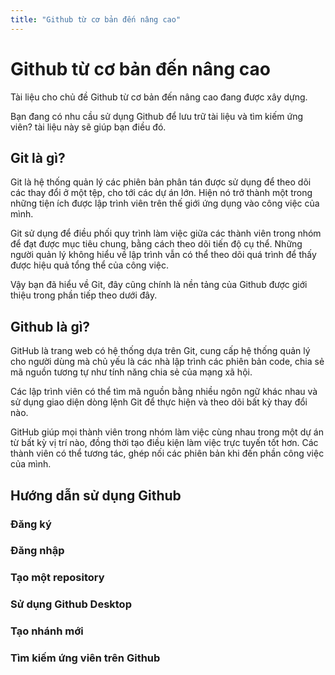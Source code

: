 ```yaml
---
title: "Github từ cơ bản đến nâng cao"
---
```



# Github từ cơ bản đến nâng cao

<Callout type="warning">
  Tài liệu cho chủ đề Github từ cơ bản đến nâng cao đang được xây dựng.
</Callout>

Bạn đang có nhu cầu sử dụng Github để lưu trữ tài liệu và tìm kiếm ứng viên? tài liệu này sẽ giúp bạn điều đó.

## Git là gì?

Git là hệ thống quản lý các phiên bản phân tán được sử dụng để theo dõi các thay đổi ở một tệp, cho tới các dự án lớn. Hiện nó trở thành một trong những tiện ích được lập trình viên trên thế giới ứng dụng vào công việc của mình.

Git sử dụng để điều phối quy trình làm việc giữa các thành viên trong nhóm để đạt được mục tiêu chung, bằng cách theo dõi tiến độ cụ thể. Những người quản lý không hiểu về lập trình vẫn có thể theo dõi quá trình để thấy được hiệu quả tổng thể của công việc.

Vậy bạn đã hiểu về Git, đây cũng chính là nền tảng của Github được giới thiệu trong phần tiếp theo dưới đây.

## Github là gì?

GitHub là trang web có hệ thống dựa trên Git, cung cấp hệ thống quản lý cho người dùng mà chủ yếu là các nhà lập trình các phiên bản code, chia sẻ mã nguồn tương tự như tính năng chia sẻ của mạng xã hội.

Các lập trình viên có thể tìm mã nguồn bằng nhiều ngôn ngữ khác nhau và sử dụng giao diện dòng lệnh Git để thực hiện và theo dõi bất kỳ thay đổi nào.

GitHub giúp mọi thành viên trong nhóm làm việc cùng nhau trong một dự án từ bất kỳ vị trí nào, đồng thời tạo điều kiện làm việc trực tuyến tốt hơn. Các thành viên có thể tương tác, ghép nối các phiên bản khi đến phần công việc của mình.

## Hướng dẫn sử dụng Github

### Đăng ký

### Đăng nhập

### Tạo một repository

### Sử dụng Github Desktop

### Tạo nhánh mới

### Tìm kiếm ứng viên trên Github
